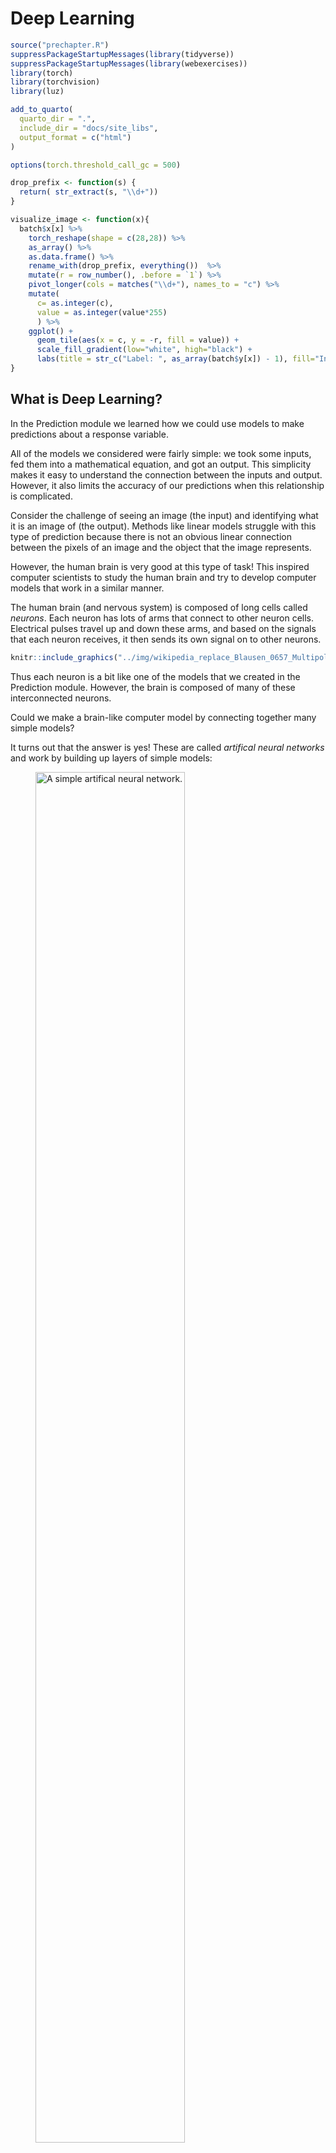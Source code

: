# Deep Learning {#sec-deep-learning-chapter}

```r
source("prechapter.R")
suppressPackageStartupMessages(library(tidyverse))
suppressPackageStartupMessages(library(webexercises))
library(torch)
library(torchvision)
library(luz)

add_to_quarto(
  quarto_dir = ".",
  include_dir = "docs/site_libs",
  output_format = c("html")
)

options(torch.threshold_call_gc = 500)

drop_prefix <- function(s) {
  return( str_extract(s, "\\d+"))
}

visualize_image <- function(x){
  batch$x[x] %>%
    torch_reshape(shape = c(28,28)) %>%
    as_array() %>%
    as.data.frame() %>%
    rename_with(drop_prefix, everything())  %>%
    mutate(r = row_number(), .before = `1`) %>%
    pivot_longer(cols = matches("\\d+"), names_to = "c") %>%
    mutate(
      c= as.integer(c),
      value = as.integer(value*255)
      ) %>%
    ggplot() +
      geom_tile(aes(x = c, y = -r, fill = value)) +
      scale_fill_gradient(low="white", high="black") +
      labs(title = str_c("Label: ", as_array(batch$y[x]) - 1), fill="Intensity", x = "", y = "")
}
```

## What is Deep Learning?

In the Prediction module we learned how we could use models to make predictions about a response variable.

All of the models we considered were fairly simple: we took some inputs, fed them into a mathematical equation, and got an output. This simplicity makes it easy to understand the connection between the inputs and output. However, it also limits the accuracy of our predictions when this relationship is complicated.

Consider the challenge of seeing an image (the input) and identifying what it is an image of (the output). Methods like linear models struggle with this type of prediction because there is not an obvious linear connection between the pixels of an image and the object that the image represents.

However, the human brain is very good at this type of task! This inspired computer scientists to study the human brain and try to develop computer models that work in a similar manner.

The human brain (and nervous system) is composed of long cells called *neurons*. Each neuron has lots of arms that connect to other neuron cells. Electrical pulses travel up and down these arms, and based on the signals that each neuron receives, it then sends its own signal on to other neurons.

<!-- TODO:
replace with own image
original: https://upload.wikimedia.org/wikipedia/commons/thumb/1/10/Blausen_0657_MultipolarNeuron.png/640px-Blausen_0657_MultipolarNeuron.png
-->

```r
knitr::include_graphics("../img/wikipedia_replace_Blausen_0657_MultipolarNeuron.png")
```

Thus each neuron is a bit like one of the models that we created in the Prediction module. However, the brain is composed of many of these interconnected neurons.

Could we make a brain-like computer model by connecting together many simple models?

It turns out that the answer is yes! These are called *artifical neural networks* and work by building up layers of simple models:

![A simple artifical neural network.](https://miro.medium.com/v2/resize:fit:1358/1*Gh5PS4R_A5drl5ebd_gNrg@2x.png){width=75%}

Each of the circles in this picture represents a **node**.

* There are three input nodes (explanatory variables) to this neural network (the yellow circles).

* There are two "hidden layers" (blue and green). Each of the nodes in these layers takes *all* of the nodes in the previous layer as inputs, and then sends its output to *all* of the nodes in the next layer.

* The final layer in this example contains a single node. This node will produce a single prediction (e.g. yes/no, true/false, or a single number).

In subsequent sections we will learn more about all of these pieces, such as:

* What are the input nodes, and how many do we have?
* What are the models at each of nodes in the hidden layers?
* How many output nodes do we need, and what should they output?
* How do we train these networks to make accurate predictions?

## Deep learning in R

We will be using a package called `torch` to create neural networks. `torch` is the R version of a machine learning software library called *PyTorch*, which was originally developed by Facebook for their AI research.

We will also be using two additional packages:

* `torchvision` is an R package that contains helpful code (and datasets) for working with images.

* `luz` is an R package that provides lots of helpful functions to make training `torch` neural networks much easier.




## The MNIST dataset

As an example, we will use the MNIST dataset, which is a famous dataset containing pictures of numbers from 0 to 9, such as this one:

```r
train_ds <- mnist_dataset(
  "images", 
  download = TRUE,
  transform = . %>%
    transform_to_tensor() %>%
    torch_flatten()
  )
train_dl <- dataloader(
  train_ds, 
  batch_size = 32
  )
batch <- train_dl$.iter()$.next()
visualize_image(1)
```

Before we can build our model, we need to understand how data is stored in digital images.

Digital images are composed of small squares called pixels. Each pixel has a single color.

The MNIST images are 28 pixels wide and 28 pixels high. They are *greyscale* images, which means that each pixel has a single color that is somewhere on the spectrum from white to black. There are 256 possible shades on this spectrum, each represented by an integer number from 0 (white) to 255 (black).

For example, this image shows the intensities in each of the pixels of one of the MNIST images:

![A simple artifical neural network.](https://miro.medium.com/v2/resize:fit:629/1*THbDE9VGnlsm2lxnKZug2g.png){width=100%}

Each pixel in our image will be an input to the model. Since there are 28 by 28 pixels in each images, then we will need $28 \times 28 = 512$ input nodes in any artificial neural network that we create.

There are 60,000 training images in the MNIST dataset, and an additional 10,000 test images.

## Data in `torch`

The `torch` package comes with its own concept of a *dataset*, that is different to previous R datasets that we have worked with.

Fortunately the MNIST dataset is already built-in to the `torchvision` package, and so there is a handy function called `mnist_dataset()` that we can use to load it from our computer's hard drive (or download it, if this is the first time running the function):

```r
train_ds <- mnist_dataset(
  "images", 
  download = TRUE,
  transform = . %>%
    transform_to_tensor() %>%
    torch_flatten()
  )
```

If you are looking to modify the `mnist_dataset()` function, then note a few things:

* The first argument, `"images"` is the name of the folder where the data will be stored.
* `download = TRUE` means that the dataset will be downloaded if it can't be found in the *images* folder.
* The `transform` parameter tells `torch` how to load each image. Here we are converting each image to a *tensor* (a 28x28 grid of numbers), and then flattening that grid into one long 1x784 row of numbers. (So that we can treat each image like the row of a dataframe with 784 columns [one column for each pixel]).

The training dataset loaded above contains the 60,000 training images. We can also use the `mnist_dataset()` function to load the 10,000 testing images. Note that everything is the same, except that we have added the `train = FALSE` argument to the function:

```r
test_ds <- mnist_dataset(
  "images",
  download = TRUE,
  train = FALSE,
  transform = . %>%
    transform_to_tensor() %>%
    torch_flatten()
)
```


## `torch` dataloaders

There's an extra step to stetting up our data in `torch` so that it's ready for our model: we need to create *dataloaders*.

Since deep learning datasets are often large, we cannot fit all the data into the computer's memory at once. Instead, `torch` will load the data in *batches*, tune the neural network to that batch, and then repeat on the next batch of data. Loading batches of data is the job of a *dataloader*, which we need to create with the `dataloader()` function:

```r
train_dl <- dataloader(
  train_ds, 
  batch_size = 32,
  shuffle = TRUE
  )
```

Note:
* The first argument is a `torch` dataset - here we are using the training `train_ds` dataset.
* We specify that we want to load the images in batches of 32 images at a time.
* We will also shuffle up the training images when we load them (this will help with training our model in a future step).

## Splitting the dataset for training and validation

```r
train_ds <- dataset_subset(train_ds, indices=10001:59999)
valid_ds <- dataset_subset(train_ds, indices=1:10000)
```

Recall <!--from Chapter @sec-prediction-chapter--> that it's a good idea to split our training set into training and validation data, so that we can tune the model's hyperparameters without overfitting to the test dataset.

Instead of cross-validation, we will simply take a fixed subset of the training images to be the validation set, which we can do with the `dataset_subset()` function from the `torch` package. Here we are selecting the last 10000 images to be our validation set:

```r
train_ds <- dataset_subset(train_ds, indices=1:50000)
valid_ds <- dataset_subset(train_ds, indices=50001:60000)
```

<!-- TODO: justify this choice instead of using cross-validation. Maybe add example cross validation code later? -->

Now we need to recreate the training dataloader `train_dl` on the reduced `train_ds` dataset as well as creating a new dataloader for the data in the validation subset:

```r
train_dl <- dataloader(
  train_ds, 
  batch_size = 32,
  shuffle = TRUE
  )

valid_dl <- dataloader(
  valid_ds,
  batch_size = 32
  )
```

Note that we do not need to shuffle the images for the validation set, because we are not using those to train the model (and the order doesn't matter when we are just using images to see how accurate the model is).


## Inspecting the data

One of the tricky parts of creating a deep learning model is making sure that you get the right number of nodes in each layer. Do do that, we need to understand the dimensions of our input data.

The dataloaders will convert batches of 32 images at a time into something called a *tensor*. This is essentially a table of numbers. We can use the following code to see the dimensions of the first batch of training data:

```r
batch <- train_dl$.iter()$.next()
batch[[1]]$size()
```

The tensor is 32 by 784 - in other words, 32 rows (each representing one of the images in the batch) and 784 columns (each representing a pixel in one of those 28x28 images).

## Visualizing an image

It's sometimes helpful to look at a few of the training images to get an idea of the data that they contain. Here we are using a custom function called `visualize_image()` which takes a number from 1-32 (corresponding to one of the images in the batch from the training set), and shows it:

```r
visualize_image(1)
```

## Creating the network

Finally we are ready to define the shape of our network. We know that we need 784 inputs to the model (one for each pixel), and 10 outputs at the end (one for each of the 10 digits we are trying to predict).

To create the model, we use the `nn_module()` function. Here we are creating a model with a single hidden layer of 256 nodes:

```r
net <- nn_module(
  "onelayer",
  initialize = function() {
    self$net <- nn_sequential(
      nn_linear(784,256),
      nn_relu(),
      nn_linear(256,10)
    )
  },
  forward = function(x) {
    self$net(x)
  }
)
```

* The first argument is just a name for the network (this could be any character string).
* The second parameter, `initialize` is passed a new function in which we define the network's layers. The key steps here are inside the `nn_sequential()` function. With the code:

    ```r
    nn_linear(784,256),
    nn_relu(),
    nn_linear(256,10)
    ```
    
    i. we first define the hidden layer of 256 nodes (each of which gets 784 inputs) with the `nn_linear()` function,
    
    ii. we then use a function `nn_relu()` which is called an activation function (we should put an activation function after every hidden layer),
    
    iii. and finally the last nn_linear() layer creates the 10 output nodes (each of which takes as input the 256 outputs of the previous hidden layer).
    
What's going on with these "linear" nodes and the "activation function"?

Fundamentally, each node in the hidden layer just contains a linear model (i.e. a linear combination of all its inputs)! However, the relationship between image pixel intensities and the digits 0-9 is non-linear. Therefore we convert each node's linear output into a non-linear output. 

We did something very similar with logistic regression (where we used the sigmoid function to convert from a linear output to a response between 0 and 1). Here we are using a function called a "Rectified Linear Activation function" or *relu* for short. You don't need to understand the details of the relu activation for this module, but there are many good tutorial or videos about it on the internet if you want to learn more (such as [this article](https://builtin.com/machine-learning/relu-activation-function)).

## Set-up the model

Next we can use the `setup()` function from the `luz` package to define how we wish to train this model. Note that we pipe in the `net` that we created in the previous section.

```r
model <- net %>%
  setup(
    loss = nn_cross_entropy_loss(), 
    optimizer = optim_adam, 
    metrics = list(
      luz_metric_accuracy()
    )
  )
```

* `loss` defines how we wish to measure the model's error (how wrong it's predictions are). This is the score that we will attempt to reduce as we train the model on batches of 32 images at a time.

* `optimizer` sets the algorithm to train the neural network on each batch. We are using an optimizer called the *Adam optimizer* which generally works well for most neural networks.

* `metrics` defines any additional scores that we wish to calculate during the training process - here we are telling R to report the accuracy as well.

## Training the model

At last we are ready to train the model!

We can use the `fit()` function (also from the `luz` package) to quickly define the training process to run:

```r
fitted <- model %>% 
  fit(
    train_dl, 
    epochs = 10,
    valid_data = valid_dl,
    verbose = TRUE
    )
```

```r
fitted <- model %>% 
  fit(
    train_dl, 
    epochs = 10,
    valid_data = valid_dl,
    verbose = TRUE
    )
```


* The first two arguments are (1) the `model` that we created from the `setup()` function, and (2) the training dataloader `train_dl` to generate batches of 32 training images.

* Then we specify that we want to run the model for 10 *epochs*. An epoch is one training cycle over all of the training images. Since we are training the model by incrementally improving it on all of the images, we will want to go over the entire dataset multiple times to keep improving the model.

<!-- Might want to earlier mention the idea of gradient descent vs exact solutions for model training. -->

* We also specify a validation dataset here, by passing the `valid_dl` dataloader to the `valid_data` parameter.

* Finally, `verbose = TRUE` means that the function will print out the results of the training as it goes (when you run the function, you should see these either below the code chunk or in the Console).

::: {.callout-warning}
## For Mac users

If you have a recent-ish Mac with an M1 or M2 chip, then the code above will generate an error because the GPU (graphics) part of those chips are not yet fully supported by the `torch` package.

To get it to run, you will need to force your code to run on the CPU part of the chip (i.e. on the regular processor). To do this you will need to create a `torch` *accelerator* using the `accelerator()` function, and then pass that accelerator to the `fit()` function, e.g.

```r
acc <- accelerator(cpu=TRUE)
fitted <- model %>% 
  fit(
    ...,
    accelerator = acc
    )
```
:::

## Assess the training history

We can use the `plot()` function on the output of the `fit()` function to create a *ggplot2* graph showing how the loss and the accuracy change over the epochs that we trained the model for:

```r
plot(fitted)
```

```r
knitr::include_graphics("./img/deep_learning_acc-loss_plot.png")
```

The left hand column of graphs show how the good the model's predictions were on the training data (at the end of every epoch of improving the model). The right hand graphs show the same metrics, but on the validation data.

Remember that the *accuracy* is the fraction of images that the model predicts correctly (so a high number is better). The *loss* is the opposite - it's a measure of how many predictions the model gets wrong (so we want it to decrease).

These graphs can tell us about two things:

1. Generalization error.
2. Overfitting.

**Generalization error:** Remember that because we train the model on the training data, it is optimized to predict the correct labels for the training data. However, this is likely to be an overestimate of how good the the model is, since of course it's going to be good at predicting the stuff it learned how to predict. The real test is whether it can also make good predictions on data is has never seen before, such as the validation dataset.

We can compare how well the model *generalizes* by comparing the metrics between the training and validation datasets. Usually the model will do slightly worse on the validation set, but as long as they are similar then this is a sign that our model is able to make good predictions on new data (we would say that it generalizes well, or has low generalization error).

In the plots above, we can see that the losses and accuracies are similar, and so we have a low generalization error.

**Overfitting:** Neural networks are so powerful that they can sometimes fit the training data too well. If we keep on training for more epochs, then the model is likely to get increasingly good at predicting the training data. However, it will plateau or even get worse at predicting data that it hasn't seen before (such as the validation data).

When the plots above show that the validation metrics are plateauing or declining, even though performance on the training data is still improving, then we say that the model is starting to **overfit** the training data.

(Typically we want to stop training after just enough epochs to get the best performance on the validation data, without overfitting to the training data.)

## Testing

Our last step is to test our best model on the test set.

First we need to write a new dataloader for the test data (which we will do in the same way as we created the validation dataloader):

```r
test_dl <- dataloader(
  test_ds, 
  batch_size = 32
  )
```

Then we can use the `evaluate()` function to calculate the loss and accuracy on that test data:

```r
evaluate(fitted, test_dl)
```

::: {.callout-warning}
## For Mac users

As with the `fit()` function, if you have a Mac with an M1 or M2 chip, then you will also need to pass your accelerator to the `evaluate()` function, e.g.

```r
evaluate(fitted, test_dl, accelerator = acc)
```

(Here we are using the same accelerator that we used previously.)
:::

<!-- TODO: fix why the evaluate code chunk isn't working when building the book (with a pointer error)? -->

<!-- Memory and GPU -->

<!-- ```{r} -->
<!-- gc() -->
<!-- ``` -->
